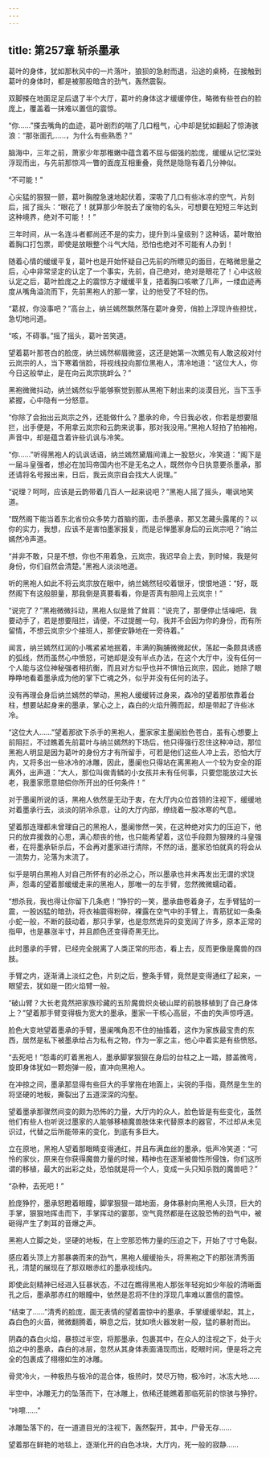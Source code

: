 ```yaml
---
---
---
```

title: 第257章 斩杀墨承
---



葛叶的身体，犹如那秋风中的一片落叶，狼狈的急射而退，沿途的桌椅，在接触到葛叶的身体时，都是被那股暗含的劲气，轰然震裂。

双脚搽在地面足足后退了半个大厅，葛叶的身体这才缓缓停住，略微有些苍白的脸庞上，覆盖着一抹难以置信的震惊。

“你……”搽去嘴角的血迹，葛叶剧烈的喘了几口粗气，心中却是犹如翻起了惊涛骇浪：“那张面孔……，为什么有些熟悉？”

脑海中，三年之前，萧家少年那稚嫩中蕴含着不屈与倔强的脸庞，缓缓从记忆深处浮现而出，与先前那惊鸿一瞥的面庞互相重叠，竟然是隐隐有着几分神似。

“不可能！”

心尖猛的狠狠一颤，葛叶胸膛急速地起伏着，深吸了几口有些冰凉的空气，片刻后，摇了摇头：“眼花了！就算那少年脱去了废物的名头，可想要在短短三年达到这种境界，绝对不可能！！”

三年时间，从一名连斗者都尚还不是的实力，提升到斗皇级别？这种话，葛叶敢拍着胸口打包票，即使是放眼整个斗气大陆，恐怕也绝对不可能有人办到！

随着心情的缓缓平复，葛叶也是开始怀疑自己先前的所瞟见的面目，在略微思量之后，心中非常坚定的认定了一个事实，先前，自己绝对，绝对是眼花了！心中这般认定之后，葛叶脸庞之上的震惊方才缓缓平复，捂着胸口咳嗽了几声，一缕血迹再度从嘴角溢流而下，先前黑袍人的那一掌，让的他受了不轻的伤。

“葛叔，你没事吧？”高台上，纳兰嫣然飘然落在葛叶身旁，俏脸上浮现许些担忧，急切地问道。

“咳，不碍事。”摇了摇头，葛叶苦笑道。

望着葛叶那苍白的脸庞，纳兰嫣然柳眉微竖，这还是她第一次瞧见有人敢这般对付云岚宗的人，当下寒着俏脸，将视线投向那位黑袍人，清冷地道：“这位大人，你今日这般举止，是在向云岚宗挑衅么？”

黑袍微微抖动，纳兰嫣然似乎能够察觉到那从黑袍下射出来的淡漠目光，当下玉手紧握，心中隐有一分怒意。

“你除了会抬出云岚宗之外，还能做什么？墨承的命，今日我必收，你若是想要阻拦，出手便是，不用拿云岚宗和云韵来说事，那对我没用。”黑袍人轻拍了拍袖袍，声音中，却是蕴含着许些讥讽与冷笑。

“你……”听得黑袍人的讥讽话语，纳兰嫣然黛眉间涌上一股怒火，冷笑道：“阁下是一届斗皇强者，想必在加玛帝国内也不是无名之人，既然你今日执意要杀墨承，那还请将名号报出来，日后，我云岚宗自会找大人说理。”

“说理？呵呵，应该是云韵带着几百人一起来说吧？”黑袍人摇了摇头，嘲讽地笑道。

“既然阁下能当着东北省份众多势力首脑的面，击杀墨承，那又怎藏头露尾的？以你的实力，我想，应该不是害怕墨家报复，而是忌惮墨家身后的云岚宗吧？”纳兰嫣然冷声道。

“并非不敢，只是不想，你也不用着急，云岚宗，我迟早会上去，到时候，我是何身份，你们自然会清楚。”黑袍人淡淡地道。

听的黑袍人如此不将云岚宗放在眼中，纳兰嫣然轻咬着银牙，恨恨地道：“好，既然阁下有这般胆量，那我倒是真要看看，你是否真有胆闯上云岚宗！”

“说完了？”黑袍微微抖动，黑袍人似是耸了耸肩：“说完了，那便停止恬噪吧，我要动手了，若是想要阻拦，请便，不过提醒一句，我并不会因为你的身份，而有所留情，不想云岚宗少个接班人，那便安静地在一旁待着。”

闻言，纳兰嫣然红润的小嘴紧紧地抿着，丰满的胸脯微微起伏，荡起一条颇具诱惑的弧线，然而虽然心中愤怒，可她却是没有半点办法，在这个大厅中，没有任何一个人能与这位神秘强者相抗衡，而且对方似乎也并不惧怕云岚宗，因此，她除了眼睁睁地看着墨承成为他的掌下亡魂之外，似乎并没有任何的法子。

没有再理会身后纳兰嫣然的举动，黑袍人缓缓转过身来，森冷的望着那依靠着台柱，想要站起身来的墨承，掌心之上，森白的火焰升腾而起，却是带起了许些冰冷。

“这位大人……”望着那欲下杀手的黑袍人，墨家家主墨阑脸色苍白，虽有心想要上前阻拦，不过瞧着先前葛叶与纳兰嫣然的下场后，他只得强行忍住这种冲动，那位黑袍人明显是因为葛叶的身份方才有所留手，可若是他们这些人冲上去，恐怕大厅内，又将多出一些冰冷的冰雕，因此，墨阑也只得站在离黑袍人一个较为安全的距离外，出声道：“大人，那位叫做青鳞的小女孩并未有任何事，只要您能放过大长老，我墨家愿意赔偿你所开出的任何条件！”

对于墨阑所说的话，黑袍人依然是无动于衷，在大厅内众位首领的注视下，缓缓地对着墨承行去，淡淡的阴冷杀意，让的大厅内部，缭绕着一股冰寒的气息。

望着那连理都未曾理自己的黑袍人，墨阑惨然一笑，在这种绝对实力的压迫下，他只的放弃援救的心思，满心颓丧的他，也只能希望着，这位手段颇为狠辣的斗皇强者，在将墨承斩杀后，不会再对墨家进行清除，不然的话，墨家恐怕就真的将会从一流势力，沦落为末流了。

似乎是明白黑袍人对自己所怀有的必杀之心，所以墨承也并未再发出无谓的求饶声，怨毒的望着那缓缓走来的黑袍人，那唯一的左手臂，忽然微微蠕动着。

“想杀我，我也得让你留下几条疤！”狰狞的一笑，墨承曲卷着身子，左手臂猛的一震，一股凶猛的暗劲，将衣袖震得粉碎，裸露在空气中的手臂上，青筋犹如一条条小蛇一般，不断的鼓动着，那只手掌，也是忽然诡异的变宽阔了许多，原本正常的指甲，也是暴涨半寸，并且颜色还变得奇黑无比。

此时墨承的手臂，已经完全脱离了人类正常的形态，看上去，反而更像是魔兽的四肢。

手臂之内，逐渐涌上淡红之色，片刻之后，整条手臂，竟然是变得通红了起来，一眼望去，犹如是一团火焰臂一般。

“破山臂？大长老竟然把家族珍藏的五阶魔兽炽炎破山犀的前肢移植到了自己身体上？”望着那手臂变得极为宽大的墨承，墨家一干核心高层，不由的失声惊呼道。

脸色大变地望着墨承的手臂，墨阑嘴角忍不住的抽搐着，这作为家族最宝贵的东西，居然是私下被墨承给占为私有之物，作为一家之主，他心中着实是有些愤怒。

“去死吧！”怨毒的盯着黑袍人，墨承脚掌狠狠在身后的台柱之上一踏，膝盖微弯，旋即身体犹如一颗炮弹一般，直冲向黑袍人。

在冲掠之间，墨承那显得有些巨大的手掌拖在地面上，尖锐的手指，竟然是生生的将坚硬的地板，撕裂出了五道深深的沟壑。

望着墨承那骤然间变的颇为恐怖的力量，大厅内的众人，脸色皆是有些变化，虽然他们有些人也听说过墨家的人能够移植魔兽肢体来代替原本的器官，不过却从未见识过，代替之后所能带来的变化，到底有多巨大。

立在原地，黑袍人望着那眼睛变得通红，并且布满血丝的墨承，低声冷笑道：“可怜的家伙，原来在你获得魔兽力量的时候，精神也在逐渐被兽性所侵蚀，你们这所谓的移植，最大的出彩之处，恐怕就是将一个人，变成一头只知杀戮的魔兽吧？”

“杂种，去死吧！”

脸庞狰狞，墨承怒瞪着眼瞳，脚掌狠狠一踏地面，身体暴射向黑袍人头顶，巨大的手掌，狠狠地挥击而下，手掌挥动的霎那，空气竟然都是在这股恐怖的劲气中，被砸得产生了刺耳的音爆之声。

黑袍人立脚之处，坚硬的地板，在上空那恐怖力量的压迫之下，开始了寸寸龟裂。

感应着头顶上方那暴袭而来的劲气，黑袍人缓缓抬头，将黑袍之下的那张清秀面孔，清楚的展现在了那双眼赤红的墨承视线内。

即使此刻精神已经进入狂暴状态，不过在瞧得黑袍人那张年轻宛如少年般的清晰面孔之后，墨承那赤红的眼瞳中，依然是忍将不住的浮现几率难以置信的震惊。

“结束了……”清秀的脸庞，面无表情的望着震惊中的墨承，手掌缓缓举起，其上，森白色的火苗，微微翻腾着，瞬息之后，犹如喷火器发射一般，猛的暴射而出。

阴森的森白火焰，暴掠过半空，将那墨承，包裹其中，在众人的注视之下，处于火焰之中的墨承，森白的冰层，忽然从其身体表面涌现而出，眨眼时间，便是将之完全的包裹成了栩栩如生的冰雕。

骨灵冷火，一种极热与极冷的混合体，极热时，焚尽万物，极冷时，冰冻大地……

半空中，冰雕无力的坠落而下，在冰雕上，依稀还能瞧着那临死前的惊骇与狰狞。

“咔嚓……”

冰雕坠落下的，在一道道目光的注视下，轰然裂开，其中，尸骨无存……

望着那在鲜艳的地毯上，逐渐化开的白色冰块，大厅内，死一般的寂静……
